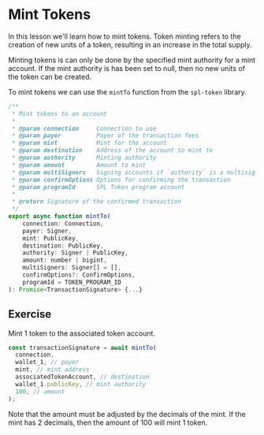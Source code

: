 # Mint Tokens

In this lesson we'll learn how to mint tokens.
Token minting refers to the creation of new units of a token, resulting in an increase in the total supply.

Minting tokens is can only be done by the specified mint authority for a mint account.
If the mint authority is has been set to null, then no new units of the token can be created.

To mint tokens we can use the `mintTo` function from the `spl-token` library.

```js
/**
 * Mint tokens to an account
 *
 * @param connection     Connection to use
 * @param payer          Payer of the transaction fees
 * @param mint           Mint for the account
 * @param destination    Address of the account to mint to
 * @param authority      Minting authority
 * @param amount         Amount to mint
 * @param multiSigners   Signing accounts if `authority` is a multisig
 * @param confirmOptions Options for confirming the transaction
 * @param programId      SPL Token program account
 *
 * @return Signature of the confirmed transaction
 */
export async function mintTo(
    connection: Connection,
    payer: Signer,
    mint: PublicKey,
    destination: PublicKey,
    authority: Signer | PublicKey,
    amount: number | bigint,
    multiSigners: Signer[] = [],
    confirmOptions?: ConfirmOptions,
    programId = TOKEN_PROGRAM_ID
): Promise<TransactionSignature> {...}
```

## Exercise

Mint 1 token to the associated token account.

```js
const transactionSignature = await mintTo(
  connection,
  wallet_1, // payer
  mint, // mint address
  associatedTokenAccount, // destination
  wallet_1.publicKey, // mint authority
  100, // amount
);
```

Note that the amount must be adjusted by the decimals of the mint.
If the mint has 2 decimals, then the amount of 100 will mint 1 token.
